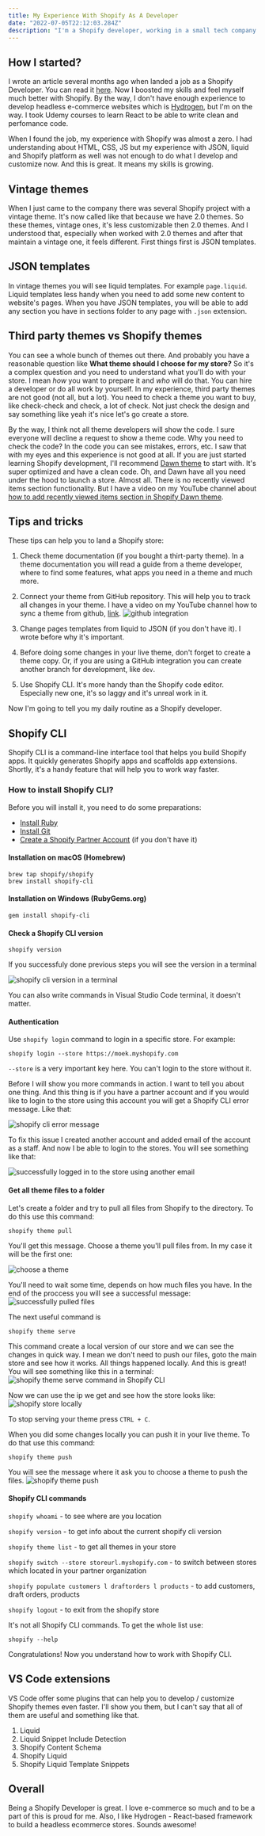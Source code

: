 ```yaml
---
title: My Experience With Shopify As A Developer
date: "2022-07-05T22:12:03.284Z"
description: "I'm a Shopify developer, working in a small tech company. In this article you will read my experience with Shopify Platform and you will know some tips and trick in Shopify development. Let's go deeper!"
---
```


## How I started?
I wrote an article several months ago when landed a job as a Shopify Developer. You can read it [here](https://medium.com/@devmoek/my-journey-from-zero-to-got-an-offer-in-tech-company-b1718ca8ab20). Now I boosted my skills and feel myself much better with Shopify. By the way, I don't have enough experience to develop headless e-commerce websites which is [Hydrogen](https://hydrogen.shopify.dev/), but I'm on the way. I took Udemy courses to learn React to be able to write clean and perfomance code.

When I found the job, my experience with Shopify was almost a zero. I had understanding about HTML, CSS, JS but my experience with JSON, liquid and Shopify platform as well was not enough to do what I develop and customize now. And this is great. It means my skills is growing. 

## Vintage themes
When I just came to the company there was several Shopify project with a vintage theme. It's now called like that because we have 2.0 themes. So these themes, vintage ones, it's less customizable then 2.0 themes. And I understood that, especially when worked with 2.0 themes and after that maintain a vintage one, it feels different. First things first is JSON templates.

## JSON templates
In vintage themes you will see liquid templates. For example `page.liquid`. Liquid templates less handy when you need to add some new content to website's pages. When you have JSON templates, you will be able to add any section you have in sections folder to any page with `.json` extension.

## Third party themes vs Shopify themes
You can see a whole bunch of themes out there. And probably you have a reasonable question like **What theme should I choose for my store?** So it's a complex question and you need to understand what you'll do with your store. I mean *how* you want to prepare it and *who* will do that. You can hire a developer or do all work by yourself. In my experience, third party themes are not good (not all, but a lot). You need to check a theme you want to buy, like check-check and check, a lot of check. Not just check the design and say something like yeah it's nice let's go create a store.

By the way, I think not all theme developers will show the code. I sure everyone will decline a request to show a theme code. Why you need to check the code? In the code you can see mistakes, errors, etc. I saw that with my eyes and this experience is not good at all. If you are just started learning Shopify development, I'll recommend [Dawn theme](https://themes.shopify.com/themes/dawn/styles/default) to start with. It's super optimized and have a clean code. Oh, and Dawn have all you need under the hood to launch a store. Almost all. There is no recently viewed items section functionality. But I have a video on my YouTube channel about [how to add recently viewed items section in Shopify Dawn theme](https://www.youtube.com/watch?v=gk7KzAFPP5E&t). 

## Tips and tricks
These tips can help you to land a Shopify store:
1. Check theme documentation (if you bought a thirt-party theme). In a theme documentation you will read a guide from a theme developer, where to find some features, what apps you need in a theme and much more.
2. Connect your theme from GitHub repository. This will help you to track all changes in your theme. I have a video on my YouTube channel how to sync a theme from github, [link](https://www.youtube.com/shorts/LVZu7M1-BNc).
![github integration](images/shopify-github-integration.png)

3. Change pages templates from liquid to JSON (if you don't have it). I wrote before why it's important.
4. Before doing some changes in your live theme, don't forget to create a theme copy. Or, if you are using a GitHub integration you can create another branch for development, like `dev`.
5. Use Shopify CLI. It's more handy than the Shopify code editor. Especially new one, it's so laggy and it's unreal work in it.

Now I'm going to tell you my daily routine as a Shopify developer.

## Shopify CLI
Shopify CLI is a command-line interface tool that helps you build Shopify apps. It quickly generates Shopify apps and scaffolds app extensions. Shortly, it's a handy feature that will help you to work way faster. 

### How to install Shopify CLI?
Before you will install it, you need to do some preparations:
* [Install Ruby](https://www.ruby-lang.org/en/downloads/)
* [Install Git](https://git-scm.com/downloads)
* [Create a Shopify Partner Account](https://accounts.shopify.com/signup) (if you don't have it)

#### Installation on macOS (Homebrew)

```
brew tap shopify/shopify
brew install shopify-cli

```

#### Installation on Windows (RubyGems.org)

```
gem install shopify-cli

```

#### Check a Shopify CLI version

``` 
shopify version
```

If you successfuly done previous steps you will see the version in a terminal

![shopify cli version in a terminal](images/shopify-cli-terminal.png)

You can also write commands in Visual Studio Code terminal, it doesn't matter. 

#### Authentication 
Use `shopify login` command to login in a specific store. For example:
```
shopify login --store https://moek.myshopify.com
```

`--store` is a very important key here. You can't login to the store without it. 

Before I will show you more commands in action. I want to tell you about one thing. And this thing is if you have a partner account and if you would like to login to the store using this account you will get a Shopify CLI error message. Like that:

![shopify cli error message](images/shopify-cli-error.png)

To fix this issue I created another account and added email of the account as a staff. And now I be able to login to the stores. You will see something like that:

![successfully logged in to the store using another email](images/successfully-logged-in-shopify-cli.png)

#### Get all theme files to a folder
Let's create a folder and try to pull all files from Shopify to the directory. To do this use this command: 
```
shopify theme pull
```

You'll get this message. Choose a theme you'll pull files from. In my case it will be the first one:

![choose a theme](images/choose-a-theme.png)

You'll need to wait some time, depends on how much files you have. In the end of the proccess you will see a successful message:
![successfully pulled files](images/successfully-pulled.png)

The next useful command is 

```
shopify theme serve

```

This command create a local version of our store and we can see the changes in quick way. I mean we don't need to push our files, goto the main store and see how it works. All things happened locally. And this is great! You will see something like this in a terminal:
![shopify theme serve command in Shopify CLI](images/shopify-theme-serve.png)

Now we can use the ip we get and see how the store looks like:
![shopify store locally](images/shopify-store-locally.png)

To stop serving your theme press `CTRL + C`.

When you did some changes locally you can push it in your live theme. To do that use this command:

```
shopify theme push
```

You will see the message where it ask you to choose a theme to push the files.
![shopify theme push](images/shopify-theme-push.png)

#### Shopify CLI commands
`shopify whoami` - to see where are you location

`shopify version` - to get info about the current shopify cli version

`shopify theme list` - to get all themes in your store

`shopify switch --store storeurl.myshopify.com` - to switch between stores which located in your partner organization

`shopify populate customers l draftorders l products` - to add customers, draft orders, products

`shopify logout` - to exit from the shopify store

It's not all Shopify CLI commands. To get the whole list use: 
```
shopify --help

```

Congratulations! Now you understand how to work with Shopify CLI.

## VS Code extensions
VS Code offer some plugins that can help you to develop / customize Shopify themes even faster. I'll show you them, but I can't say that all of them are useful and something like that.

1. Liquid
2. Liquid Snippet Include Detection
3. Shopify Content Schema
4. Shopify Liquid
5. Shopify Liquid Template Snippets

## Overall
Being a Shopify Developer is great. I love e-commerce so much and to be a part of this is proud for me. Also, I like Hydrogen - React-based framework to build a headless ecommerce stores. Sounds awesome!